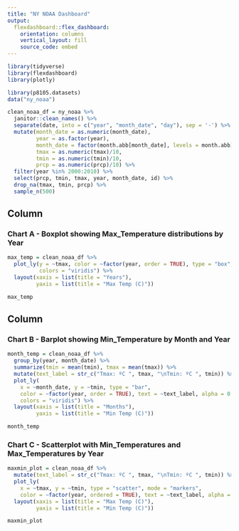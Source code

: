 ```yaml
---
title: "NY NOAA Dashboard"
output: 
  flexdashboard::flex_dashboard:
    orientation: columns
    vertical_layout: fill
    source_code: embed
---
```


```r
library(tidyverse)
library(flexdashboard)
library(plotly)
```

```r
library(p8105.datasets)
data("ny_noaa")
```



```r

clean_noaa_df = ny_noaa %>%
  janitor::clean_names() %>%
  separate(date, into = c("year", "month_date", "day"), sep = '-') %>%
  mutate(month_date = as.numeric(month_date),
         year = as.factor(year),
         month_date = factor(month.abb[month_date], levels = month.abb),
         tmax = as.numeric(tmax)/10,
         tmin = as.numeric(tmin)/10,
         prcp = as.numeric(prcp)/10) %>%
  filter(year %in% 2000:2010) %>%
  select(prcp, tmin, tmax, year, month_date, id) %>%
  drop_na(tmax, tmin, prcp) %>%
  sample_n(500)

```

Column {data-width=650}
-----------------------------------------------------------------------

### Chart A - Boxplot showing Max_Temperature distributions by Year


```r
max_temp = clean_noaa_df %>%
  plot_ly(y = ~tmax, color = ~factor(year, order = TRUE), type = "box", 
          colors = "viridis") %>%
  layout(xaxis = list(title = "Years"),
         yaxis = list(title = "Max Temp (C)"))

max_temp
```

Column {data-width=350}
-----------------------------------------------------------------------

### Chart B - Barplot showing Min_Temperature by Month and Year

```r
month_temp = clean_noaa_df %>%
  group_by(year, month_date) %>%
  summarize(tmin = mean(tmin), tmax = mean(tmax)) %>%
  mutate(text_label = str_c("Tmax: ºC ", tmax, "\nTmin: ºC ", tmin)) %>% 
  plot_ly(
    x = ~month_date, y = ~tmin, type = "bar",
    color = ~factor(year, order = TRUE), text = ~text_label, alpha = 0.5, 
    colors = "viridis") %>%
  layout(xaxis = list(title = "Months"),
         yaxis = list(title = "Min Temp (C)"))

month_temp
```

### Chart C - Scatterplot with Min_Temperatures and Max_Temperatures by Year

```r
maxmin_plot = clean_noaa_df %>%
  mutate(text_label = str_c("Tmax: ºC ", tmax, "\nTmin: ºC ", tmin)) %>% 
  plot_ly(
    x = ~tmax, y = ~tmin, type = "scatter", mode = "markers",
    color = ~factor(year, ordered = TRUE), text = ~text_label, alpha = 0.5) %>%
  layout(xaxis = list(title = "Max Temp (C)"),
         yaxis = list(title = "Min Temp (C)"))

maxmin_plot
```
